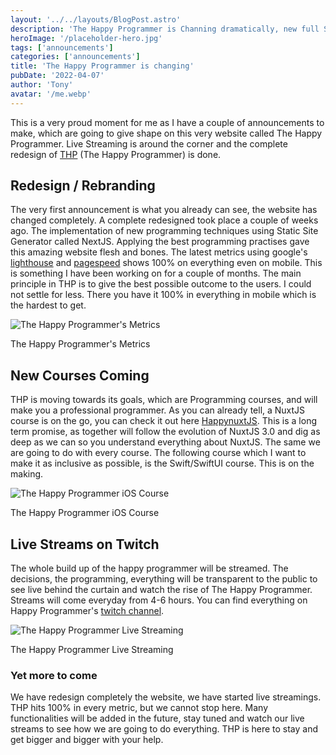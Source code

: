 ```yaml
---
layout: '../../layouts/BlogPost.astro'
description: 'The Happy Programmer is Channing dramatically, new full Swift course, streaming on twitch, 100% on everything according to google'
heroImage: '/placeholder-hero.jpg'
tags: ['announcements']
categories: ['announcements']
title: 'The Happy Programmer is changing'
pubDate: '2022-04-07'
author: 'Tony'
avatar: '/me.webp'
---
```


This is a very proud moment for me as I have a couple of announcements to make, which are going to give shape on this very website called The Happy Programmer. Live Streaming is around the corner and the complete redesign of [THP](https://thehappyprogrammer.com/) (The Happy Programmer) is done.

## Redesign / Rebranding

The very first announcement is what you already can see, the website has changed completely. A complete redesigned took place a couple of weeks ago. The implementation of new programming techniques using Static Site Generator called NextJS. Applying the best programming practises gave this amazing website flesh and bones. The latest metrics using google's [lighthouse](https://developers.google.com/web/tools/lighthouse) and [pagespeed](https://pagespeed.web.dev/) shows 100% on everything even on mobile. This is something I have been working on for a couple of months. The main principle in THP is to give the best possible outcome to the users. I could not settle for less. There you have it 100% in everything in mobile which is the hardest to get.

![The Happy Programmer's Metrics](/images/Screenshot-2022-03-28-at-16.01.18-1-1024x563.png)

The Happy Programmer's Metrics

## New Courses Coming

THP is moving towards its goals, which are Programming courses, and will make you a professional programmer. As you can already tell, a NuxtJS course is on the go, you can check it out here [HappynuxtJS](https://happynuxtjs.com/). This is a long term promise, as together will follow the evolution of NuxtJS 3.0 and dig as deep as we can so you understand everything about NuxtJS. The same we are going to do with every course. The following course which I want to make it as inclusive as possible, is the Swift/SwiftUI course. This is on the making.

![The Happy Programmer iOS Course](/images/ios-course-1024x627.png)

The Happy Programmer iOS Course

## Live Streams on Twitch

The whole build up of the happy programmer will be streamed. The decisions, the programming, everything will be transparent to the public to see live behind the curtain and watch the rise of The Happy Programmer. Streams will come everyday from 4-6 hours. You can find everything on Happy Programmer's [twitch channel](https://www.twitch.tv/thehappyprogrammer).

![The Happy Programmer Live Streaming](/images/twtch-live-1024x627.png)

The Happy Programmer Live Streaming

### Yet more to come

We have redesign completely the website, we have started live streamings. THP hits 100% in every metric, but we cannot stop here. Many functionalities will be added in the future, stay tuned and watch our live streams to see how we are going to do everything. THP is here to stay and get bigger and bigger with your help.
